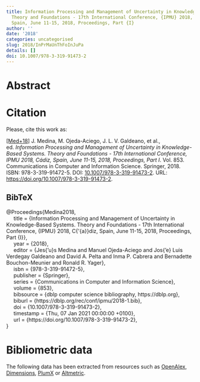 ```yaml
---
title: Information Processing and Management of Uncertainty in Knowledge-Based Systems.
  Theory and Foundations - 17th International Conference, {IPMU} 2018, C{\'{a}}diz,
  Spain, June 11-15, 2018, Proceedings, Part {I}
author: ''
date: '2018'
categories: uncategorised
slug: 2018/InPrMaUnThFoInJuPa
details: []
doi: 10.1007/978-3-319-91473-2
---
```




# Abstract










# Citation
Please, cite this work as:


<a name=bib-Medina2018></a>[[Med+18]](#cite-Medina2018) J. Medina, M. Ojeda-Aciego, J. L. V. Galdeano, et al., ed. _Information Processing and Management of Uncertainty in Knowledge-Based Systems. Theory and Foundations - 17th International Conference, IPMU 2018, Cádiz, Spain, June 11-15, 2018, Proceedings, Part I_. Vol. 853. Communications in Computer and Information Science. Springer, 2018. ISBN: 978-3-319-91472-5. DOI: [10.1007/978-3-319-91473-2](https://doi.org/10.1007%2F978-3-319-91473-2). URL: [https://doi.org/10.1007/978-3-319-91473-2](https://doi.org/10.1007/978-3-319-91473-2).

::: {.callout-note appearance="minimal" collapse=true}

## BibTeX

@Proceedings{Medina2018,<br>&nbsp;&nbsp;&nbsp;&nbsp;  title = {Information Processing and Management of Uncertainty in Knowledge-Based Systems. Theory and Foundations - 17th International Conference, {IPMU} 2018, C{\'{a}}diz, Spain, June 11-15, 2018, Proceedings, Part {I}},<br>&nbsp;&nbsp;&nbsp;&nbsp;  year = {2018},<br>&nbsp;&nbsp;&nbsp;&nbsp;  editor = {Jes{\a'u}s Medina and Manuel Ojeda-Aciego and Jos{\a'e} Luis Verdegay Galdeano and David A. Pelta and Inma P. Cabrera and Bernadette Bouchon-Meunier and Ronald R. Yager},<br>&nbsp;&nbsp;&nbsp;&nbsp;  isbn = {978-3-319-91472-5},<br>&nbsp;&nbsp;&nbsp;&nbsp;  publisher = {Springer},<br>&nbsp;&nbsp;&nbsp;&nbsp;  series = {Communications in Computer and Information Science},<br>&nbsp;&nbsp;&nbsp;&nbsp;  volume = {853},<br>&nbsp;&nbsp;&nbsp;&nbsp;  bibsource = {dblp computer science bibliography, https://dblp.org},<br>&nbsp;&nbsp;&nbsp;&nbsp;  biburl = {https://dblp.org/rec/conf/ipmu/2018-1.bib},<br>&nbsp;&nbsp;&nbsp;&nbsp;  doi = {10.1007/978-3-319-91473-2},<br>&nbsp;&nbsp;&nbsp;&nbsp;  timestamp = {Thu, 07 Jan 2021 00:00:00 +0100},<br>&nbsp;&nbsp;&nbsp;&nbsp;  url = {https://doi.org/10.1007/978-3-319-91473-2},<br>}

:::



# Bibliometric data


The following data has been extracted from resources such as [OpenAlex](https://openalex.org/), [Dimensions](https://app.dimensions.ai/), [PlumX](https://www.elsevier.com/insights/metrics/plumx) or [Altmetric](https://www.altmetric.com/).

<div style="display: flex; justify-content: center; align-items: center; height: 100%;">
<span class="__dimensions_badge_embed__" data-doi="10.1007/978-3-319-91473-2" data-legend="always"></span></div><script async src="https://badge.dimensions.ai/badge.js" charset="utf-8"></script>

<div style="display: flex; justify-content: center; align-items: center; height: 100%;">
<a href="https://plu.mx/plum/a/?doi=10.1007/978-3-319-91473-2" class="plumx-details" data-site="plum" data-hide-when-empty="true">Information Processing and Management of Uncertainty in Knowledge-Based Systems. Theory and Foundations - 17th International Conference, {IPMU} 2018, C{\'{a}}diz, Spain, June 11-15, 2018, Proceedings, Part {I}</a></div>

<div style="display: flex; justify-content: center; align-items: center; height: 100%;">
<script type="text/javascript" src="https://d1bxh8uas1mnw7.cloudfront.net/assets/embed.js"></script><div data-badge-type="medium-donut" class="altmetric-embed" data-badge-details="right" data-doi="10.1007/978-3-319-91473-2"></div></div>


## Cites

The following graph plots the number of cites received by this work from its publication, on a yearly basis.

```r
#| echo: false
#| results: asis
#| warning: false
#| message: false
source(here::here('scripts', 'manage_publications.R'))
df <- readRDS('citation_history.rds')
plot_citation_history(df)
```



## Papers citing this work

The following is a non-exhaustive list of papers that cite this work:


<a name=bib-Andersen_2023></a>[[1]](#cite-Andersen_2023) H. Andersen, A. Lensen, W. Browne, et al. “Producing Diverse Rashomon Sets of Counterfactual Explanations with Niching Particle Swarm Optimization Algorithms”. In: _Proceedings of the Genetic and Evolutionary Computation Conference_. GECCO ’23. ACM, Jul. 2023. DOI: [10.1145/3583131.3590444](https://doi.org/10.1145%2F3583131.3590444). URL: [http://dx.doi.org/10.1145/3583131.3590444](http://dx.doi.org/10.1145/3583131.3590444).

<a name=bib-Arag_n_2021></a>[[2]](#cite-Arag_n_2021) R. G. Aragón, J. Medina, and E. Ramírez-Poussa. “Reducing concept lattices by means of a weaker notion of congruence”. In: _Fuzzy Sets and Systems_ 418 (Aug. 2021), p. 153–169. ISSN: 0165-0114. DOI: [10.1016/j.fss.2020.09.013](https://doi.org/10.1016%2Fj.fss.2020.09.013). URL: [http://dx.doi.org/10.1016/j.fss.2020.09.013](http://dx.doi.org/10.1016/j.fss.2020.09.013).

<a name=bib-_ayl__2020></a>[[3]](#cite-_ayl__2020) G. D. Çaylı. “Some results about nullnorms on bounded lattices”. In: _Fuzzy Sets and Systems_ 386 (May. 2020), p. 105–131. ISSN: 0165-0114. DOI: [10.1016/j.fss.2019.03.010](https://doi.org/10.1016%2Fj.fss.2019.03.010). URL: [http://dx.doi.org/10.1016/j.fss.2019.03.010](http://dx.doi.org/10.1016/j.fss.2019.03.010).

<a name=bib-Coletti_2019></a>[[4]](#cite-Coletti_2019) G. Coletti, D. Petturiti, and B. Vantaggi. “Models for pessimistic or optimistic decisions under different uncertain scenarios”. In: _International Journal of Approximate Reasoning_ 105 (Feb. 2019), p. 305–326. ISSN: 0888-613X. DOI: [10.1016/j.ijar.2018.12.005](https://doi.org/10.1016%2Fj.ijar.2018.12.005). URL: [http://dx.doi.org/10.1016/j.ijar.2018.12.005](http://dx.doi.org/10.1016/j.ijar.2018.12.005).

<a name=bib-Davis_2020></a>[[5]](#cite-Davis_2020) J. C. Davis and H. Pernicka. “Spacecraft Identification Leveraging Unsupervised Learning Techniques for Formation and Swarm Missions”. In: _AIAA Scitech 2020 Forum_. American Institute of Aeronautics and Astronautics, Jan. 2020. DOI: [10.2514/6.2020-1195](https://doi.org/10.2514%2F6.2020-1195). URL: [http://dx.doi.org/10.2514/6.2020-1195](http://dx.doi.org/10.2514/6.2020-1195).

<a name=bib-De_Vos_2024></a>[[6]](#cite-De_Vos_2024) S. De Vos, J. De Smedt, M. Verbruggen, et al. “Data-driven internal mobility: Similarity regularization gets the job done”. In: _Knowledge-Based Systems_ 295 (Jul. 2024), p. 111824. ISSN: 0950-7051. DOI: [10.1016/j.knosys.2024.111824](https://doi.org/10.1016%2Fj.knosys.2024.111824). URL: [http://dx.doi.org/10.1016/j.knosys.2024.111824](http://dx.doi.org/10.1016/j.knosys.2024.111824).

<a name=bib-Dimuro_2019></a>[[7]](#cite-Dimuro_2019) G. P. Dimuro, B. Bedregal, J. Fernandez, et al. “The law of O-conditionality for fuzzy implications constructed from overlap and grouping functions”. In: _International Journal of Approximate Reasoning_ 105 (Feb. 2019), p. 27–48. ISSN: 0888-613X. DOI: [10.1016/j.ijar.2018.11.006](https://doi.org/10.1016%2Fj.ijar.2018.11.006). URL: [http://dx.doi.org/10.1016/j.ijar.2018.11.006](http://dx.doi.org/10.1016/j.ijar.2018.11.006).

<a name=bib-Gan_2023></a>[[8]](#cite-Gan_2023) H. Gan, Z. Yang, R. Zhou, et al. “Safe semi-supervised clustering based on Dempster–Shafer evidence theory”. In: _Engineering Applications of Artificial Intelligence_ 123 (Aug. 2023), p. 106334. ISSN: 0952-1976. DOI: [10.1016/j.engappai.2023.106334](https://doi.org/10.1016%2Fj.engappai.2023.106334). URL: [http://dx.doi.org/10.1016/j.engappai.2023.106334](http://dx.doi.org/10.1016/j.engappai.2023.106334).

<a name=bib-Kolajo_2021></a>[[9]](#cite-Kolajo_2021) T. Kolajo, O. Daramola, and A. Adebiyi. _Streaming Data and Data Streams_. May. 2021. DOI: [10.1002/9781118445112.stat08310](https://doi.org/10.1002%2F9781118445112.stat08310). URL: [http://dx.doi.org/10.1002/9781118445112.stat08310](http://dx.doi.org/10.1002/9781118445112.stat08310).

<a name=bib-Koo_2023></a>[[10]](#cite-Koo_2023) J. Koo, D. Klabjan, and J. Utke. “An inverse classification framework with limited budget and maximum number of perturbed samples”. In: _Expert Systems with Applications_ 212 (Feb. 2023), p. 118761. ISSN: 0957-4174. DOI: [10.1016/j.eswa.2022.118761](https://doi.org/10.1016%2Fj.eswa.2022.118761). URL: [http://dx.doi.org/10.1016/j.eswa.2022.118761](http://dx.doi.org/10.1016/j.eswa.2022.118761).

<a name=bib-Mi__2022></a>[[11]](#cite-Mi__2022) K. Miś, M. Baczyński, and P. Helbin. “On functional equations and inequalities related to some reasoning schemes that involve fuzzy implications”. In: _Fuzzy Sets and Systems_ 441 (Aug. 2022), p. 33–57. ISSN: 0165-0114. DOI: [10.1016/j.fss.2021.08.014](https://doi.org/10.1016%2Fj.fss.2021.08.014). URL: [http://dx.doi.org/10.1016/j.fss.2021.08.014](http://dx.doi.org/10.1016/j.fss.2021.08.014).

<a name=bib-Montes_2018></a>[[12]](#cite-Montes_2018) I. Montes, E. Miranda, and P. Vicig. “2-Monotone outer approximations of coherent lower probabilities”. In: _International Journal of Approximate Reasoning_ 101 (Oct. 2018), p. 181–205. ISSN: 0888-613X. DOI: [10.1016/j.ijar.2018.07.004](https://doi.org/10.1016%2Fj.ijar.2018.07.004). URL: [http://dx.doi.org/10.1016/j.ijar.2018.07.004](http://dx.doi.org/10.1016/j.ijar.2018.07.004).

<a name=bib-Petturiti_2019></a>[[13]](#cite-Petturiti_2019) D. Petturiti and B. Vantaggi. “Conditional submodular Choquet expected values and conditional coherent risk measures”. In: _International Journal of Approximate Reasoning_ 113 (Oct. 2019), p. 14–38. ISSN: 0888-613X. DOI: [10.1016/j.ijar.2019.06.004](https://doi.org/10.1016%2Fj.ijar.2019.06.004). URL: [http://dx.doi.org/10.1016/j.ijar.2019.06.004](http://dx.doi.org/10.1016/j.ijar.2019.06.004).

<a name=bib-Qiao_2019></a>[[14]](#cite-Qiao_2019) J. Qiao. “On binary relations induced from overlap and grouping functions”. In: _International Journal of Approximate Reasoning_ 106 (Mar. 2019), p. 155–171. ISSN: 0888-613X. DOI: [10.1016/j.ijar.2019.01.006](https://doi.org/10.1016%2Fj.ijar.2019.01.006). URL: [http://dx.doi.org/10.1016/j.ijar.2019.01.006](http://dx.doi.org/10.1016/j.ijar.2019.01.006).

